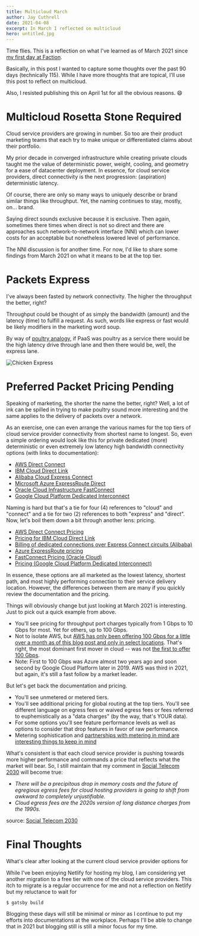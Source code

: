 ```yaml
---
title: Multicloud March
author: Jay Cuthrell
date: 2021-04-08
excerpt: In March I reflected on multicloud
hero: untitled.jpg
---
```

Time flies. This is a reflection on what I've learned as of March 2021 since [my first day at Faction](/cloud-data-services-ahead).

Basically, in this post I wanted to capture some thoughts over the past 90 days (technically 115). While I have more thoughts that are topical, I'll use this post to reflect on multicloud.

Also, I resisted publishing this on April 1st for all the obvious reasons. :smile:

# Multicloud Rosetta Stone Required

Cloud service providers are growing in number. So too are their product marketing teams that each try to make unique or differentiated claims about their portfolio.

My prior decade in converged infrastructure while creating private clouds taught me the value of deterministic power, weight, cooling, and geometry for a ease of datacenter deployment. In essence, for cloud service providers, direct connectivity is the next progression: (aspiration) deterministic latency.

Of course, there are only so many ways to uniquely describe or brand similar things like throughput. Yet, the naming continues to stay, mostly, on... brand.

Saying direct sounds exclusive because it is exclusive. Then again, sometimes there times when direct is not so direct and there are approaches such network-to-network interface (NNI) which can lower costs for an acceptable but nonetheless lowered level of performance.

The NNI discussion is for another time. For now, I'd like to share some findings from March 2021 on what it means to be at the top tier.

# Packets Express

I've always been fasted by network connectivity. The higher the throughput the better, right?

Throughput could be thought of as simply the bandwidth (amount) and the latency (time) to fulfill a request. As such, words like express or fast would be likely modifiers in the marketing word soup.

By way of [poultry analogy](/the-5-ps-of-workloads), if PaaS was poultry as a service there would be the high latency drive through lane and then there would be, well, the express lane.

![Chicken Express](chickenexpress_logo.jpg "Chicken Express")

# Preferred Packet Pricing Pending

Speaking of marketing, the shorter the name the better, right? Well, a lot of ink can be spilled in trying to make poultry sound more interesting and the same applies to the delivery of packets over a network.

As an exercise, one can even arrange the various names for the top tiers of cloud service provider connectivity from shortest name to longest. So, even a simple ordering would look like this for private dedicated (more) deterministic or even extremely low latency high bandwidth connectivity options (with links to documentation):

* [AWS Direct Connect](https://docs.aws.amazon.com/directconnect/latest/UserGuide/Welcome.html)
* [IBM Cloud Direct Link](https://cloud.ibm.com/docs/dl)
* [Alibaba Cloud Express Connect](https://www.alibabacloud.com/help/product/27782.htm)
* [Microsoft Azure ExpressRoute Direct](https://docs.microsoft.com/en-in/azure/expressroute/)
* [Oracle Cloud Infrastructure FastConnect](https://docs.oracle.com/en-us/iaas/Content/Network/Concepts/fastconnect.htm)
* [Google Cloud Platform Dedicated Interconnect](https://cloud.google.com/network-connectivity/docs/interconnect)

Naming is hard but that's a tie for four (4) references to "cloud" and "connect" and a tie for two (2) references to both "express" and "direct". Now, let's boil them down a bit through another lens: pricing.

* [AWS Direct Connect Pricing](https://aws.amazon.com/directconnect/pricing/)
* [Pricing for IBM Cloud Direct Link](https://cloud.ibm.com/docs/dl?topic=dl-pricing-for-ibm-cloud-dl)
* [Billing of dedicated connections over Express Connect circuits (Alibaba)](https://www.alibabacloud.com/help/doc-detail/54582.htm)
* [Azure ExpressRoute pricing](https://azure.microsoft.com/en-us/pricing/details/expressroute/)
* [FastConnect Pricing (Oracle Cloud)](https://www.oracle.com/cloud/networking/fastconnect-pricing.html)
* [Pricing (Google Cloud Platform Dedicated Interconnect)](https://cloud.google.com/network-connectivity/docs/interconnect/pricing)

In essence, these options are all marketed as the lowest latency, shortest path, and most highly performing connection to their service delivery location. However, the differences between them are many if you quickly review the documentation and the pricing.

Things will obviously change but just looking at March 2021 is interesting. Just to pick out a quick example from above. 

* You'll see pricing for throughput port charges typically from 1 Gbps to 10 Gbps for most. Yet for others, up to 100 Gbps.
* Not to isolate AWS, but [AWS has only been offering 100 Gbps for a little over a month as of this blog post and only in select locations](https://aws.amazon.com/about-aws/whats-new/2021/02/aws-direct-connect-announces-native-100-gbps-connections-select-locations/). That's right, the most dominant first mover in cloud -- was not [the first to offer 100 Gbps](https://azure.microsoft.com/en-us/updates/expressroute-direct-is-now-available/).
* Note: First to 100 Gbps was Azure almost two years ago and soon second by Google Cloud Platform later in 2019. AWS was third in 2021, but again, it's still a fast follow by a market leader.

But let's get back the documentation and pricing.

* You'll see unmetered or metered tiers.
* You'll see additional pricing for global routing at the top tiers. You'll see different language on egress fees or waived egress fees or fees referred to euphemistically as a "data charges" (by the way, that's YOUR data).
* For some options you'll see feature performance levels as well as options to consider that drop features in favor of raw performance.
* Metering sophistication and [partnerships with metering in mind are interesting things to keep in mind](https://blogs.vmware.com/virtualblocks/2019/12/03/reduced-pricing-stretched-clusters-vmware-cloud-aws/)

What's consistent is that each cloud service provider is pushing towards more higher performance and commands a price that reflects what the market will bear. So, I still maintain that my comment in [Social Telecom 2030](https://fudge.org/social-telecom-2030) will become true: 

* *There will be a precipitous drop in memory costs and the future of egregious egress fees for cloud hosting providers is going to shift from awkward to completely unjustifiable.*
* *Cloud egress fees are the 2020s version of long distance charges from the 1990s.*

source: [Social Telecom 2030](https://fudge.org/social-telecom-2030)

# Final Thoughts

What's clear after looking at the current cloud service provider options for 

While I've been enjoying Netlify for hosting my blog, I am considering yet another migration to a free tier with one of the cloud service providers. This itch to migrate is a regular occurrence for me and not a reflection on Netlify but my reluctance to wait for 

```
$ gatsby build
```

Blogging these days will still be minimal or minor as I continue to put my efforts into documentations at the workplace. Perhaps I'll be able to change that in 2021 but blogging still is still a minor focus for my time.